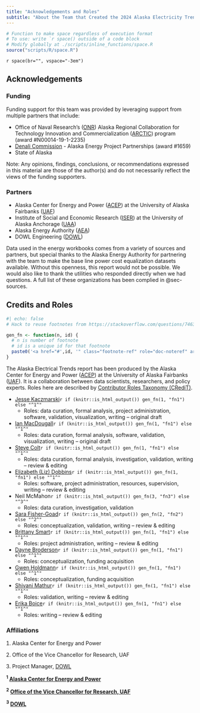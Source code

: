 ```yaml
---
title: "Acknowledgements and Roles"
subtitle: "About the Team that Created the 2024 Alaska Electricity Trends Report"
---
```


```r

# Function to make space regardless of execution format
# To use: write `r space() outside of a code block
# Modify globally at ./scripts/inline_functions/space.R
source("scripts/R/space.R")

```

`r space(br="", vspace="-3em")`

## Acknowledgements

### Funding

Funding support for this team was provided by leveraging support from multiple partners that include: 

- Office of Naval Research's ([ONR](https://www.onr.navy.mil/)) Alaska Regional Collaboration for Technology Innovation and Commercialization ([ARCTIC](https://thearcticprogram.net/about/)) program  (award #N00014-19-1-2235)
- [Denali Commission](https://www.denali.gov) - Alaska Energy Project Partnerships (award #1659)
- State of Alaska

Note: Any opinions, findings, conclusions, or recommendations expressed in this material are those of the author(s) and do not necessarily reflect the views of the funding supporters.

### Partners

- Alaska Center for Energy and Power ([ACEP](https://www.uaf.edu/acep/)) at the University of Alaska Fairbanks ([UAF](https://www.uaf.edu/uaf/index.php))
- Institute of Social and Economic Research ([ISER](https://iseralaska.org)) at the University of Alaska Anchorage ([UAA](https://www.uaa.alaska.edu))
- Alaska Energy Authority ([AEA](https://www.akenergyauthority.org/))
- DOWL Engineering ([DOWL](https://www.dowl.com/))

Data used in the energy workbooks comes from a variety of sources and partners, but special thanks to the Alaska Energy Authority for partnering with the team to make the base line power cost equalization datasets available. Without this openness, this report would not be possible. We would also like to thank the utilities who responded directly when we had questions. A full list of these organizations has been complied in @sec-sources.

## Credits and Roles  {#sec-contacts}

```r
#| echo: false
# Hack to reuse footnotes from https://stackoverflow.com/questions/74632879/use-footnote-multiple-times-in-html-quarto

gen_fn <- function(n, id) {
  # n is number of footnote
  # id is a unique id for that footnote
  paste0('<a href="#',id, '" class="footnote-ref" role="doc-noteref" aria-expanded="false"><sup>', n, '</sup></a>')
}
```

The Alaska Electrical Trends report has been produced by the Alaska Center for Energy and Power ([ACEP](https://www.uaf.edu/acep/)) at the University of Alaska Fairbanks ([UAF](https://www.uaf.edu/uaf/index.php)). It is a collaboration between data scientists, researchers, and policy experts. Roles here are described by [Contributor Roles Taxonomy (CRediT)](https://credit.niso.org/).


* [Jesse Kaczmarski](https://www.uaf.edu/acep/about/our-team/jesse-kaczmarski.php)`r if (knitr::is_html_output()) gen_fn(1, "fn1") else "^1^"`
  * Roles: data curation, formal analysis, project administration, software, validation, visualization, writing – original draft

* [Ian MacDougall](https://www.uaf.edu/acep/about/our-team/ian-macdougall.php)`r if (knitr::is_html_output()) gen_fn(1, "fn1") else "^1^"`
  * Roles: data curation, formal analysis, software, validation, visualization, writing – original draft

* [Steve Colt](https://www.uaf.edu/acep/about/our-team/steve-colt.php)`r if (knitr::is_html_output()) gen_fn(1, "fn1") else "^1^"`
  * Roles: data curation, formal analysis, investigation, validation, writing – review & editing

* [Elizabeth (Liz) Dobbins](https://www.uaf.edu/acep/about/our-team/elizabeth-dobbins.php)`r if (knitr::is_html_output()) gen_fn(1, "fn1") else "^1^"`
  * Roles: software, project administration, resources, supervision, writing – review & editing

* Neil McMahon`r if (knitr::is_html_output()) gen_fn(3, "fn3") else "^3^"`
  * Roles: data curation, investigation, validation

* [Sara Fisher-Goad](https://www.uaf.edu/research/contact-us/index.php)`r if (knitr::is_html_output()) gen_fn(2, "fn2") else "^2^"`
  * Roles: conceptualization, validation, writing – review & editing

* [Brittany Smart](https://www.uaf.edu/acep/about/our-team/brittany-smart.php)`r if (knitr::is_html_output()) gen_fn(1, "fn1") else "^1^"`
  * Roles: project administration, writing – review & editing

* [Dayne Broderson](https://www.uaf.edu/acep/about/our-team/dayne-broderson.php)`r if (knitr::is_html_output()) gen_fn(1, "fn1") else "^1^"`
  * Roles: conceptualization, funding acquisition

* [Gwen Holdmann](https://www.uaf.edu/acep/about/our-team/gwen-holdmann.php)`r if (knitr::is_html_output()) gen_fn(1, "fn1") else "^1^"`
  * Roles: conceptualization, funding acquisition

* [Shivani Mathur](https://www.uaf.edu/acep/about/our-team/shivani-mathur.php)`r if (knitr::is_html_output()) gen_fn(1, "fn1") else "^1^"`
  * Roles: validation, writing – review & editing

* [Erika Boice](https://www.uaf.edu/acep/about/our-team/erika-boice.php)`r if (knitr::is_html_output()) gen_fn(1, "fn1") else "^1^"`
  * Roles: writing – review & editing

### Affiliations

```{=html}
<footer>
  <ol  style="padding-left: 1rem;">
    <li id="fn1"><p>Alaska Center for Energy and Power</p></li>
    <li id="fn3"><p>Office of the Vice Chancellor for Research, UAF</p></li>
    <li id="fn3"><p>Project Manager, <a href="https://www.dowl.com/">DOWL</a></p></li>
  </ol>
</footer>
```

::: {.content-visible when-format="pdf"} 

**^1^ [Alaska Center for Energy and Power](https://www.uaf.edu/acep/)</span>**  

\vspace{1em}

**^2^ [Office of the Vice Chancellor for Research, UAF](https://www.uaf.edu/research/)**  

\vspace{1em}

**^3^ [DOWL](https://www.dowl.com)**  

:::

